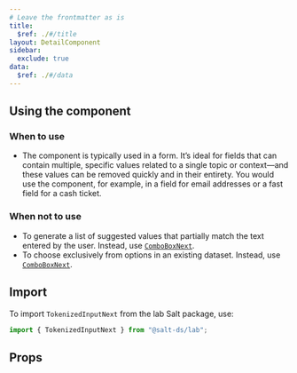```yaml
---
# Leave the frontmatter as is
title:
  $ref: ./#/title
layout: DetailComponent
sidebar:
  exclude: true
data:
  $ref: ./#/data
---
```


## Using the component

### When to use

- The component is typically used in a form. It’s ideal for fields that can contain multiple, specific values related to a single topic or context—and these values can be removed quickly and in their entirety. You would use the component, for example, in a field for email addresses or a fast field for a cash ticket.

### When not to use

- To generate a list of suggested values that partially match the text entered by the user. Instead, use [`ComboBoxNext`](/salt/components/combo-box/).
- To choose exclusively from options in an existing dataset. Instead, use [`ComboBoxNext`](/salt/components/combo-box/).

## Import

To import `TokenizedInputNext` from the lab Salt package, use:

```js
import { TokenizedInputNext } from "@salt-ds/lab";
```

## Props

<PropsTable packageName="lab" componentName="TokenizedInputNext" />
